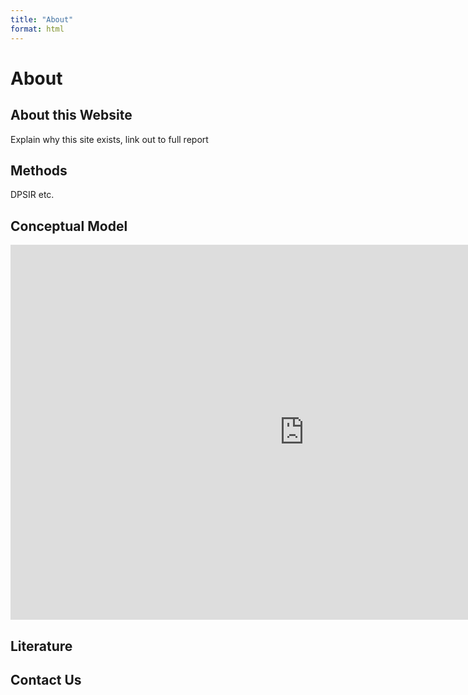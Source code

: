 ```yaml
---
title: "About"
format: html
---
```



# About

## About this Website


Explain why this site exists, link out to full report

## Methods

DPSIR etc.


## Conceptual Model

```{=html}
    <iframe src="https://embed.kumu.io/e601ebcaeaa52f7396f77d01095ef3e7" width="940" height="600" frameborder="0"></iframe>
```



## Literature

## Contact Us


